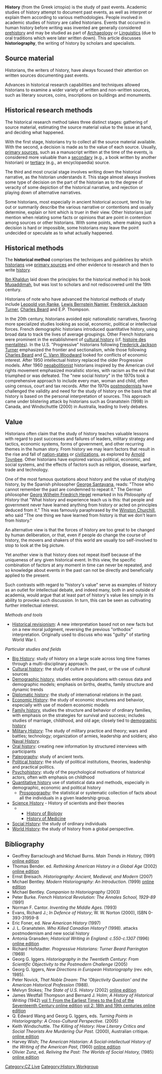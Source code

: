 '''History''' (from the Greek ἱστορία) is the study of past events.  Academic studies of history attempt to document past events, as well as interpret or explain them according to various methodologies.  People involved in academic studies of history are called historians.  Events that occurred in human history before writing was invented are generally considered [[prehistory]] and may be studied as part of [[Archaeology]] or [[Linguistics]] (due to oral traditions which were later written down).  This article discusses '''historiography''', the writing of history by scholars and specialists.

==Source material==
Historians, the writers of history, have always focused their attention on written sources documenting past events. 

Advances in historical research capabilities and techniques allowed historians to examine a wider variety of written and non-written sources, such as literary sources, coins, inscriptions on buildings and monuments. 
==Historical research methods==
The historical research method takes three distinct stages: gathering of source material, estimating the source material value to the issue at hand, and deciding what happened. 

With the first stage, historians try to collect all the source material available. With the second, a decision is made as to the value of each source. Usually, [[primary source|primary sources]], such as a manuscript written at the time of the events, is considered more valuable than a [[secondary source|secondary]] (e.g., a book written by another historian) or [[tertiary source|tertiary]] (e.g., an encyclopaedia) source. 

The third and most crucial stage involves writing down the historical narrative, as the historian understands it. This stage almost always involves some type of decision on the part of the historian as to the degree of veracity of some depiction of the historical narrative, and rejection or playing down of alternative narratives. 

Some historians, most especially in ancient historical account, tend to lay out or summarily describe the various narrative or contentions and usually determine, explain or hint which is truer in their view. Other historians just mention when relating some facts or opinions that are point in contention among sources or other historians. With some points, where making such a decision is hard or impossible, some historians may leave the point undecided or speculate as to what actually happened.

==Historical methods==
{{main|Historical method}}

The '''historical method''' comprises the techniques and guidelines by which [[historian]]s use [[primary source]]s and other evidence to research and then to write [[historiography|history]].

[[Ibn Khaldun]] laid down the principles for the historical method in his book [[Muqaddimah]], but was lost to scholars and not rediscovered until the 19th century.  

Historians of note who have advanced the historical methods of study include [[Leopold von Ranke]], [[Lewis Bernstein Namier]], [[Frederick Jackson Turner]], [[Charles Beard]] and E.P. Thompson.
 
In the 20th century, historians avoided epic nationalistic narratives, favoring more specialized studies looking as social, economic, political or intellectual forces.  French demographic historians introduced quantitative history, using broad data to track the lives of average groupings. Other French historians were prominent in the establishment of [[cultural history]] (cf. [[histoire des mentalités]]). In the U.S. "Progressive" historians following [[Frederick Jackson Turner]] emphasized the frontier and sectionalism, while those following [[Charles Beard]] and [[C. Vann Woodward]] looked for conflicts of economic interest. After 1950 intellectual history replaced the older Progressive models. After 1960 [[neoabolitionist]] historians inspired by the American civil rights movement emphasized moralistic stories, with racism as the evil that triumphed or was defeated.  The "new social history" in the 1970s took a comprehensive approach to include every man, woman and child, often using census, court and tax records. After the 1970s [[postmodernism|postmodernists]] have challenged the validity and need for the study of history on the basis that all history is based on the personal interpretation of sources. This approach came under blistering attack by historians such as Granatstein (1998) in Canada, and Windschuttle (2000) in Australia, leading to lively debates.

==Value==
Historians often claim that the study of history teaches valuable lessons with regard to past successes and failures of leaders, military strategy and tactics, economic systems, forms of government, and other recurring themes in the human story. From history we may learn factors that result in the rise and fall of [[nation-state]]s or [[civilization]]s, as explored by [[Arnold Toynbee]]. Other historians have explored various political, economic, and social systems, and the effects of factors such as religion, disease, warfare, trade and technology.

One of the most famous quotations about history and the value of studying history, by the Spanish philosopher [[George Santayana]], reads: "Those who cannot remember the past are condemned to repeat it." The German philosopher [[Georg Wilhelm Friedrich Hegel]] remarked in his ''Philosophy of History'' that "What history and experience teach us is this: that people and government never have learned anything from history or acted on principles deduced from it." This was famously paraphrased by the [[Winston Churchill]], who said "The one thing we have learned from history is that we don't learn from history."

An alternative view is that the forces of history are too great to be changed by human deliberation, or that, even if people do change the course of history, the movers and shakers of this world are usually too self-involved to stop to look at the big picture.

Yet another view is that history does not repeat itself because of the uniqueness of any given historical event. In this view, the specific combination of factors at any moment in time can never be repeated, and so knowledge about events in the past can not be directly and beneficially applied to the present.

Such contrasts with regard to "history's value" serve as examples of history as an outlet for intellectual debate, and indeed many, both in and outside of academia, would argue that at least part of history's value lies simply in its ability to provoke such discussion. In turn, this can be seen as cultivating further intellectual interest.


''Methods and tools''
*[[Historical revisionism]]: A new interpretation based not on new facts but on a new moral judgment, reversing the previous "orthodox" interpretation. Originally used to discuss who was "guilty" of starting World War I.

''Particular studies and fields''
*[[Big History]]: study of history on a large scale across long time frames through a multi-disciplinary approach.
*[[Cultural history]]: the study of culture in the past, or the use of cultural sources
* [[Demographic history]], studies entire populations with census data and demographic models; emphasis on births, deaths, family structure and dynamic trends
*[[Diplomatic history]]: the study of international relations in the past.
*[[Economic History]]: the study of economic structures and behavior, especially with use of modern economic models
*[[Family history]], studies the structure and behavior of ordinary families, with emphasis on the strategies for survival and success; includes studies of marriage, childhood, and old age; closely tied to [[demographic history]]
*[[Military History]]: The study of military practice and  theory; wars and battles; technology; organization of armies, leadership and soldiers; also [[Naval History]].
* [[Oral history]]: creating new information by structured interviews with participants
*[[Paleography]]: study of ancient texts.
*[[Political history]]: the study of political institutions, theories, leadership and practical politics.
*[[Psychohistory]]: study of the psychological motivations of historical actors, often with emphasis on childhood
*[[Quantitative history]] use of statistical data and methods, especially in demographic, economic and political history
**[[Prosopography]]: the statistical or systematic collection of facts about all the individuals in a given leadership group. 
*[[Science History]] - History of scientists and their theories
***[[History of Biology]] 
***[[History of Medicine]]
*[[Social History]]: the study of ordinary individuals 
*[[World History]]: the study of history from a global perspective.

==Bibliography ==
*  Geoffrey Barraclough and Michael Burns. ''Main Trends in History,'' (1991) [http://www.questia.com/PM.qst?a=o&d=105793227 online edition]
* Thomas Bender. ed. ''Rethinking American History in a Global Age'' (2002) [http://www.questia.com/PM.qst?a=o&d=105886903 online edition]
* Ernst Breisach. ''Historiography: Ancient, Medieval, and Modern'' (2007) 
* Michael Bentley. ''Modern Historiography: An Introduction.'' (1999) [http://www.questia.com/PM.qst?a=o&d=108204588 online edition]
* Michael Bentley. ''Companion to Historiography'' (2003) 
* Peter Burke. ''French Historical Revolution: The Annales School, 1929-89'' (1991) 
* Norman F. Cantor. ''Inventing the Middle Ages.'' (1993) 
*Evans, Richard J.; ''In Defence of History''; W. W. Norton (2000), ISBN 0-393-31959-8
*  Eric Foner, ed. ''New American History'' (1997)
* J. L. Granatstein. ''Who Killed Canadian History?'' (1998). attacks postmodernism and new social history
*  Antonia Gransden; ''Historical Writing in England: c.550-c.1307'' (1996) [http://www.questia.com/PM.qst?a=o&d=109077534 online edition]
* Richard Hofstadter. ''Progressive Historians: Turner Beard Parrington'' (1969) 
* Georg G. Iggers. ''Historiography in the Twentieth Century: From Scientific Objectivity to the Postmodern Challenge'' (2005) 
* Georg G. Iggers, ''New Directions in European Historiography'' (rev. edn, 1985). 
* Peter Novick, ''That Noble Dream: The 'Objectivity Question' and the American Historical Profession'' (1988).
*  Melvyn Stokes; ''The State of U.S. History'' (2002) [http://www.questia.com/PM.qst?a=o&d=102287734 online edition]
* James Westfall Thompson and Bernard J. Holm; ''A History of Historical Writing'' (1942) [http://www.questia.com/PM.qst?a=o&d=9276002 vol 1: From the Earliest Times to the End of the Seventeenth Century  online edition] [http://www.questia.com/PM.qst?a=o&d=58613485 vol 2: 18th and 19th centuries online edition]
* Q. Edward Wang and Georg G. Iggers, eds. ''Turning Points in Historiography: A Cross-Cultural Perspective. '' (2005)
*  Keith Windschuttle. ''The Killing of History: How Literary Critics and Social Theorists Are Murdering Our Past.'' (2000), Australian critique.  [http://www.questia.com/PM.qst?a=o&d=101567740 online edition]
* Harvey Wish; ''The American Historian: A Social-intellectual History of the Writing of the American Past,'' (1960) [http://www.questia.com/PM.qst?a=o&d=98866105 online edition]
* Olivier Zunz, ed. ''Reliving the Past: The Worlds of Social History,'' (1985) [http://www.questia.com/PM.qst?a=o&d=958580 online edition]



[[Category:CZ Live]]
[[Category:History Workgroup]]